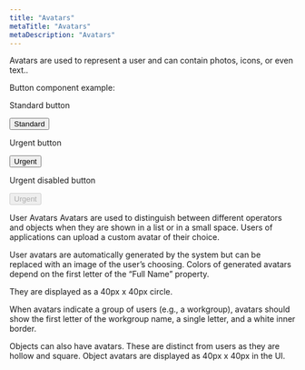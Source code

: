 ```yaml
---
title: "Avatars"
metaTitle: "Avatars"
metaDescription: "Avatars"
---
```


Avatars are used to represent a user and can contain photos, icons, or even text..

Button component example:

Standard button

<Button>Standard</Button>

Urgent button

<Button className="urgent">Urgent</Button>

Urgent disabled button

<Button className="urgent" disabled>
  Urgent
</Button>

User Avatars
Avatars are used to distinguish between different operators and objects when they are shown in a list or in a small space. Users of applications can upload a custom avatar of their choice.

User avatars are automatically generated by the system but can be replaced with an image of the user’s choosing. Colors of generated avatars depend on the first letter of the “Full Name” property.

They are displayed as a 40px x 40px circle.

When avatars indicate a group of users (e.g., a workgroup), avatars should show the first letter of the workgroup name, a single letter, and a white inner border.

Objects can also have avatars. These are distinct from users as they are hollow and square. Object avatars are displayed as 40px x 40px in the UI.
